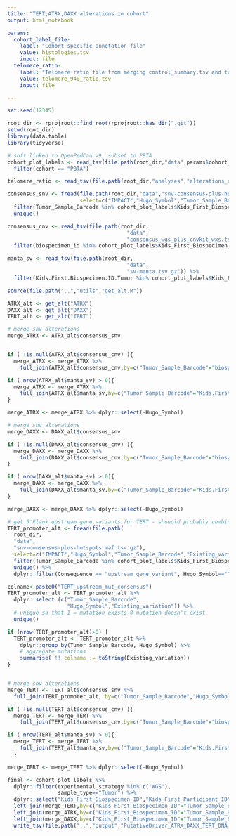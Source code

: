 ```yaml
---
title: "TERT,ATRX,DAXX alterations in cohort"
output: html_notebook

params:
  cohort_label_file:
    label: "Cohort specific annotation file"
    value: histologies.tsv
    input: file
  telomere_ratio:
    label: "Telomere ratio file from merging control_summary.tsv and tumor_summary.tsv"
    value: telomere_940_ratio.tsv
    input: file  

---
```


```r
set.seed(12345)

root_dir <- rprojroot::find_root(rprojroot::has_dir(".git"))
setwd(root_dir)
library(data.table)
library(tidyverse)

# soft linked to OpenPedCan v9, subset to PBTA
cohort_plot_labels <- read_tsv(file.path(root_dir,"data",params$cohort_label_file)) %>%
  filter(cohort == "PBTA")

telomere_ratio <- read_tsv(file.path(root_dir,"analyses","alterations_ratio_check", "input",params$telomere_ratio))

consensus_snv <- fread(file.path(root_dir,"data","snv-consensus-plus-hotspots.maf.tsv.gz"),
                       select=c("IMPACT","Hugo_Symbol","Tumor_Sample_Barcode","HGVSp_Short")) %>%
  filter(Tumor_Sample_Barcode %in% cohort_plot_labels$Kids_First_Biospecimen_ID) %>%
  unique()

consensus_cnv <- read_tsv(file.path(root_dir,
                                      "data",
                                      "consensus_wgs_plus_cnvkit_wxs.tsv.gz")) %>%
  filter(biospecimen_id %in% cohort_plot_labels$Kids_First_Biospecimen_ID)

manta_sv <- read_tsv(file.path(root_dir,
                                      "data",
                                      "sv-manta.tsv.gz")) %>%
  filter(Kids.First.Biospecimen.ID.Tumor %in% cohort_plot_labels$Kids_First_Biospecimen_ID)
```

```r
source(file.path("..","utils","get_alt.R"))

ATRX_alt <- get_alt("ATRX")
DAXX_alt <- get_alt("DAXX")
TERT_alt <- get_alt("TERT")

```

```r
# merge snv alterations
merge_ATRX <- ATRX_alt$consensus_snv


if ( !is.null(ATRX_alt$consensus_cnv) ){
  merge_ATRX <- merge_ATRX %>%
    full_join(ATRX_alt$consensus_cnv,by=c("Tumor_Sample_Barcode"="biospecimen_id","Hugo_Symbol"))}

if ( nrow(ATRX_alt$manta_sv) > 0){
  merge_ATRX <- merge_ATRX %>%
    full_join(ATRX_alt$manta_sv,by=c("Tumor_Sample_Barcode"="Kids.First.Biospecimen.ID.Tumor","Hugo_Symbol"))
}

merge_ATRX <- merge_ATRX %>% dplyr::select(-Hugo_Symbol)

```


```r
# merge snv alterations
merge_DAXX <- DAXX_alt$consensus_snv

if ( !is.null(DAXX_alt$consensus_cnv) ){
  merge_DAXX <- merge_DAXX %>%
    full_join(DAXX_alt$consensus_cnv,by=c("Tumor_Sample_Barcode"="biospecimen_id","Hugo_Symbol"))
}

if ( nrow(DAXX_alt$manta_sv) > 0){
  merge_DAXX <- merge_DAXX %>%
    full_join(DAXX_alt$manta_sv,by=c("Tumor_Sample_Barcode"="Kids.First.Biospecimen.ID.Tumor","Hugo_Symbol"))
}

merge_DAXX <- merge_DAXX %>% dplyr::select(-Hugo_Symbol)

```


```r
# get 5'Flank upstream gene variants for TERT - shouold probably combine this with read in snv file above
TERT_promoter_alt <- fread(file.path(
  root_dir,
  "data",
  "snv-consensus-plus-hotspots.maf.tsv.gz"),
  select=c("IMPACT","Hugo_Symbol","Tumor_Sample_Barcode","Existing_variation","Consequence","Reference_Allele","Tumor_Seq_Allele2")) %>% 
  filter(Tumor_Sample_Barcode %in% cohort_plot_labels$Kids_First_Biospecimen_ID) %>%
  unique() %>% 
  dplyr::filter(Consequence == "upstream_gene_variant", Hugo_Symbol=="TERT") 

colname<-paste0("TERT_upstream_mut_consensus")
TERT_promoter_alt <- TERT_promoter_alt %>%
  dplyr::select (c("Tumor_Sample_Barcode",
                   "Hugo_Symbol","Existing_variation")) %>%
  # unique so that 1 = mutation exists 0 mutation doesn't exist
  unique() 

if (nrow(TERT_promoter_alt)>0) {
  TERT_promoter_alt <- TERT_promoter_alt %>%
    dplyr::group_by(Tumor_Sample_Barcode, Hugo_Symbol) %>%
    # aggregate mutations
    summarise( !! colname := toString(Existing_variation))
}


# merge snv alterations
merge_TERT <- TERT_alt$consensus_snv %>%
  full_join(TERT_promoter_alt, by=c("Tumor_Sample_Barcode","Hugo_Symbol"))

if ( !is.null(TERT_alt$consensus_cnv) ){
  merge_TERT <- merge_TERT %>%
    full_join(TERT_alt$consensus_cnv,by=c("Tumor_Sample_Barcode"="biospecimen_id","Hugo_Symbol"))}

if ( nrow(TERT_alt$manta_sv) > 0){
  merge_TERT <- merge_TERT %>%
    full_join(TERT_alt$manta_sv,by=c("Tumor_Sample_Barcode"="Kids.First.Biospecimen.ID.Tumor","Hugo_Symbol"))
  }

merge_TERT <- merge_TERT %>% dplyr::select(-Hugo_Symbol)
```

```r
final <- cohort_plot_labels %>%
  dplyr::filter(experimental_strategy %in% c("WGS"),
                sample_type=="Tumor") %>%
  dplyr::select("Kids_First_Biospecimen_ID","Kids_First_Participant_ID","sample_id") %>%
  left_join(merge_TERT,by=c("Kids_First_Biospecimen_ID"="Tumor_Sample_Barcode")) %>%
  left_join(merge_ATRX,by=c("Kids_First_Biospecimen_ID"="Tumor_Sample_Barcode")) %>%
  left_join(merge_DAXX,by=c("Kids_First_Biospecimen_ID"="Tumor_Sample_Barcode")) %>%
  write_tsv(file.path("..","output","PutativeDriver_ATRX_DAXX_TERT_DNA_alt.tsv"))
```

